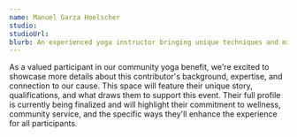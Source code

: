 ```yaml
---
name: Manuel Garza Hoelscher
studio: 
studioUrl: 
blurb: An experienced yoga instructor bringing unique techniques and mindful practices to our benefit event. Their guidance creates a welcoming space for practitioners of all levels.
---
```


As a valued participant in our community yoga benefit, we're excited to showcase more details about this contributor's background, expertise, and connection to our cause. This space will feature their unique story, qualifications, and what draws them to support this event. Their full profile is currently being finalized and will highlight their commitment to wellness, community service, and the specific ways they'll enhance the experience for all participants.
